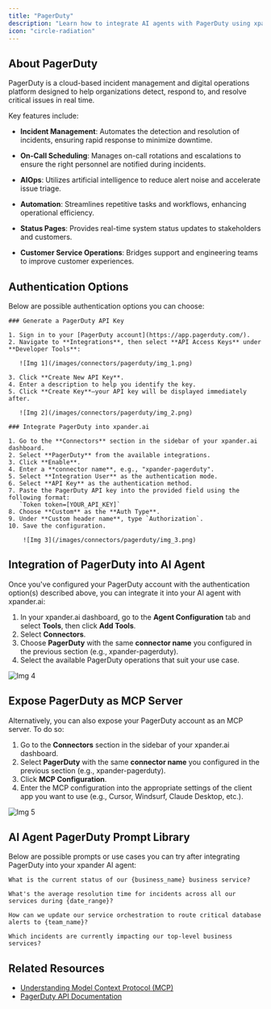 ```yaml
---
title: "PagerDuty"
description: "Learn how to integrate AI agents with PagerDuty using xpander.ai. Create intelligent workflows that automatically detect incidents, analyze their impact, and trigger the appropriate on-call responders."
icon: "circle-radiation"
---
```


## About PagerDuty

PagerDuty is a cloud-based incident management and digital operations platform designed to help organizations detect, respond to, and resolve critical issues in real time.

Key features include:

- **Incident Management**: Automates the detection and resolution of incidents, ensuring rapid response to minimize downtime.

- **On-Call Scheduling**: Manages on-call rotations and escalations to ensure the right personnel are notified during incidents.

- **AIOps**: Utilizes artificial intelligence to reduce alert noise and accelerate issue triage.

- **Automation**: Streamlines repetitive tasks and workflows, enhancing operational efficiency.

- **Status Pages**: Provides real-time system status updates to stakeholders and customers.

- **Customer Service Operations**: Bridges support and engineering teams to improve customer experiences.


## Authentication Options

Below are possible authentication options you can choose:

<Tabs>

  <Tab title="API Access">

    ### Generate a PagerDuty API Key

    1. Sign in to your [PagerDuty account](https://app.pagerduty.com/).  
    2. Navigate to **Integrations**, then select **API Access Keys** under **Developer Tools**:

       ![Img 1](/images/connectors/pagerduty/img_1.png)

    3. Click **Create New API Key**.  
    4. Enter a description to help you identify the key.  
    5. Click **Create Key**—your API key will be displayed immediately after.

       ![Img 2](/images/connectors/pagerduty/img_2.png)

    ### Integrate PagerDuty into xpander.ai

    1. Go to the **Connectors** section in the sidebar of your xpander.ai dashboard.  
    2. Select **PagerDuty** from the available integrations.  
    3. Click **Enable**.  
    4. Enter a **connector name**, e.g., "xpander-pagerduty".  
    5. Select **Integration User** as the authentication mode.  
    6. Select **API Key** as the authentication method.  
    7. Paste the PagerDuty API key into the provided field using the following format:  
       `Token token=[YOUR_API_KEY]`  
    8. Choose **Custom** as the **Auth Type**.  
    9. Under **Custom header name**, type `Authorization`.  
    10. Save the configuration.  

        ![Img 3](/images/connectors/pagerduty/img_3.png)

  </Tab>

</Tabs>

## Integration of PagerDuty into AI Agent

Once you've configured your PagerDuty account with the authentication option(s) described above, you can integrate it into your AI agent with xpander.ai:

1. In your xpander.ai dashboard, go to the **Agent Configuration** tab and select **Tools**, then click **Add Tools**. 
2. Select **Connectors**.  
3. Choose **PagerDuty** with the same **connector name** you configured in the previous section (e.g., xpander-pagerduty).  
4. Select the available PagerDuty operations that suit your use case.  

![Img 4](/images/connectors/pagerduty/img_4.png)

## Expose PagerDuty as MCP Server

Alternatively, you can also expose your PagerDuty account as an MCP server. To do so:

1. Go to the **Connectors** section in the sidebar of your xpander.ai dashboard.  
2. Select **PagerDuty** with the same **connector name** you configured in the previous section (e.g., xpander-pagerduty).  
3. Click **MCP Configuration**.  
4. Enter the MCP configuration into the appropriate settings of the client app you want to use (e.g., Cursor, Windsurf, Claude Desktop, etc.).

![Img 5](/images/connectors/pagerduty/img_5.png)

## AI Agent PagerDuty Prompt Library

Below are possible prompts or use cases you can try after integrating PagerDuty into your xpander AI agent:

```
What is the current status of our {business_name} business service?
```

````
What's the average resolution time for incidents across all our services during {date_range}?
````

```
How can we update our service orchestration to route critical database alerts to {team_name}?
```

```
Which incidents are currently impacting our top-level business services?
```

## Related Resources

- [Understanding Model Context Protocol (MCP)](/docs/05-human-interfaces/04-mcp)
- [PagerDuty API Documentation](https://developer.pagerduty.com/api-reference/)